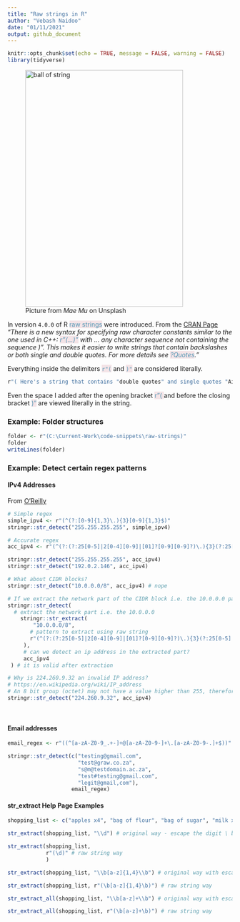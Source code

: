 ```yaml
---
title: "Raw strings in R"
author: "Vebash Naidoo"
date: "01/11/2021"
output: github_document
---
```


```r
knitr::opts_chunk$set(echo = TRUE, message = FALSE, warning = FALSE)
library(tidyverse)
```

<!-- Photo by <a href="https://unsplash.com/@picoftasty?utm_source=unsplash&utm_medium=referral&utm_content=creditCopyText">Mae Mu</a> on <a href="https://unsplash.com/s/photos/string?utm_source=unsplash&utm_medium=referral&utm_content=creditCopyText">Unsplash</a> -->

<figure>  
<img src="mae-mu--dyxcGiP-rE-unsplash.jpg" width="353" height="530" alt="ball of string">
  <figcaption>Picture from <em>Mae Mu</em> on Unsplash</figcaption>
</figure>

In version `4.0.0` of R <span style="color: #5196b4;background-color:#f4e4e7">raw strings</span> were introduced. From the [CRAN Page](https://cran.r-project.org/doc/manuals/r-release/NEWS.html) <em>"There is a new syntax for specifying raw character constants similar to the one used in C++: <span style="color: #5196b4;background-color:#f4e4e7">r"(...)"</span> with ... any character sequence not containing the sequence )". This makes it easier to write strings that contain backslashes or both single and double quotes. For more details see <span style="color: #5196b4;background-color:#f4e4e7">?Quotes</span>."</em>

Everything inside the delimiters <span style="color: #5196b4;background-color:#f4e4e7">`r"(`</span> and <span style="color: #5196b4;background-color:#f4e4e7">`)"`</span> are considered literally.

```r
r"( Here's a string that contains "double quotes" and single quotes "Ain't that nifty" )"
```

Even the space I added after the opening bracket <span style="color: #5196b4;background-color:#f4e4e7">r"( </span> and before the closing bracket <span style="color: #5196b4;background-color:#f4e4e7"> )"</span>  are viewed literally in the string.

### Example: Folder structures

```r
folder <- r"(C:\Current-Work\code-snippets\raw-strings)"
folder
writeLines(folder)
```

### Example: Detect certain regex patterns

#### IPv4 Addresses

From [O'Reilly](https://www.oreilly.com/library/view/regular-expressions-cookbook/9780596802837/ch07s16.html)

```r
# Simple regex
simple_ipv4 <- r"(^(?:[0-9]{1,3}\.){3}[0-9]{1,3}$)"
stringr::str_detect("255.255.255.255", simple_ipv4)

# Accurate regex
acc_ipv4 <- r"(^(?:(?:25[0-5]|2[0-4][0-9]|[01]?[0-9][0-9]?)\.){3}(?:25[0-5]|2[0-4][0-9]|[01]?[0-9][0-9]?)$)"

stringr::str_detect("255.255.255.255", acc_ipv4)
stringr::str_detect("192.0.2.146", acc_ipv4)

# What about CIDR blocks?
stringr::str_detect("10.0.0.0/8", acc_ipv4) # nope

# If we extract the network part of the CIDR block i.e. the 10.0.0.0 part?
stringr::str_detect(
  # extract the network part i.e. the 10.0.0.0
    stringr::str_extract(
        "10.0.0.0/8",
       # pattern to extract using raw string
       r"(^(?:(?:25[0-5]|2[0-4][0-9]|[01]?[0-9][0-9]?)\.){3}(?:25[0-5]|2[0-4][0-9]|[01]?[0-9][0-9]?))"
     ),
     # can we detect an ip address in the extracted part?
     acc_ipv4
 ) # it is valid after extraction

# Why is 224.260.9.32 an invalid IP address?
# https://en.wikipedia.org/wiki/IP_address
# An 8 bit group (octet) may not have a value higher than 255, therefore 260 is not a valid number.
stringr::str_detect("224.260.9.32", acc_ipv4)
```

<br>

#### Email addresses

```r

email_regex <- r"((^[a-zA-Z0-9_.+-]+@[a-zA-Z0-9-]+\.[a-zA-Z0-9-.]+$))"

stringr::str_detect(c("testing@gmail.com",
                      "test@graw.co.za",
                      "s@m@testdomain.ac.za",
                      "test#testing@gmail.com",
                      "legit@gmail,com"),
                    email_regex)
```

#### str_extract Help Page Examples

```r
shopping_list <- c("apples x4", "bag of flour", "bag of sugar", "milk x2")

str_extract(shopping_list, "\\d") # original way - escape the digit \ by using \\d

str_extract(shopping_list, 
            r"(\d)" # raw string way
            )

str_extract(shopping_list, "\\b[a-z]{1,4}\\b") # original way with escape

str_extract(shopping_list, r"(\b[a-z]{1,4}\b)") # raw string way

str_extract_all(shopping_list, "\\b[a-z]+\\b") # original way with escape

str_extract_all(shopping_list, r"(\b[a-z]+\b)") # raw string way
```


